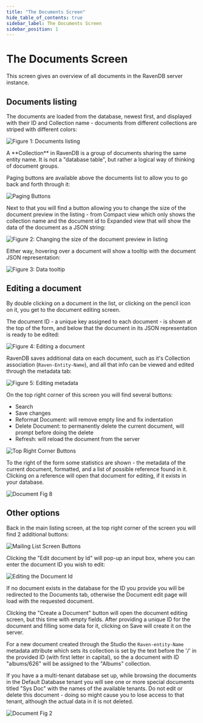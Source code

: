 ```yaml
---
title: "The Documents Screen"
hide_table_of_contents: true
sidebar_label: The Documents Screen
sidebar_position: 1
---
```



# The Documents Screen

This screen gives an overview of all documents in the RavenDB server instance.

## Documents listing

The documents are loaded from the database, newest first, and displayed with their ID and Collection name - documents from different collections are striped with different colors:

![Figure 1: Documents listing](./assets/studio_documents_1.PNG)

<Admonition type="info" title="Info">
A **Collection** in RavenDB is a group of documents sharing the same entity name. It is not a "database table", but rather a logical way of thinking of document groups.
</Admonition>

Paging buttons are available above the documents list to allow you to go back and forth through it:

![Paging Buttons](./assets/studio_base_6.PNG)

Next to that you will find a button allowing you to change the size of the document preview in the listing - from Compact view which only shows the collection name and the document id to Expanded view that will show the data of the document as a JSON string:

![Figure 2: Changing the size of the document preview in listing](./assets/studio_base_7.PNG)

Either way, hovering over a document will show a tooltip with the document JSON representation:

![Figure 3: Data tooltip](./assets/studio_documents_3.PNG)

## Editing a document

By double clicking on a document in the list, or clicking on the pencil icon on it, you get to the document editing screen.

The document ID - a unique key assigned to each document - is shown at the top of the form, and below that the document in its JSON representation is ready to be edited:

![Figure 4: Editing a document](./assets/studio_documents_4.PNG)

RavenDB saves additional data on each document, such as it's Collection association (`Raven-Entity-Name`), and all that info can be viewed and edited through the metadata tab:

![Figure 5: Editing metadata](./assets/studio_documents_7.PNG)

On the top right corner of this screen you will find several buttons:

- Search
- Save changes
- Reformat Document: will remove empty line and fix indentation
- Delete Document: to permanently delete the current document, will prompt before doing the delete
- Refresh: will reload the document from the server

![Top Right Corner Buttons](./assets/studio_documents_9.PNG)

To the right of the form some statistics are shown - the metadata of the current document, formatted, and a list of possible reference found in it. Clicking on a reference will open that document for editing, if it exists in your database.

![Document Fig 8](./assets/studio_documents_8.PNG)

## Other options

Back in the main listing screen, at the top right corner of the screen you will find 2 additional buttons:  

![Mailing List Screen Buttons](./assets/studio_base_5.PNG)

Clicking the "Edit document by Id" will pop-up an input box, where you can enter the document ID you wish to edit:

![Editing the Document Id](./assets/studio_base_9.PNG)

If no document exists in the database for the ID you provide you will be redirected to the Documents tab, otherwise the Document edit page will load with the requested document.

Clicking the "Create a Document" button will open the document editing screen, but this time with empty fields. After providing a unique ID for the document and filling some data for it, clicking on Save will create it on the server.

For a new document created through the Studio the `Raven-entity-Name` metadata attribute which sets its collection is set by the text before the '/' in the provided ID (with first letter in capital), so the a document with ID "albums/626" will be assigned to the "Albums" collection.

If you have a a multi-tenant database set up, while browsing the documents in the Default Database tenant you will see one or more special documents titled "Sys Doc" with the names of the available tenants. Do not edit or delete this document - doing so might cause you to lose access to that tenant, although the actual data in it is not deleted.

![Document Fig 2](./assets/studio_documents_2.PNG)
